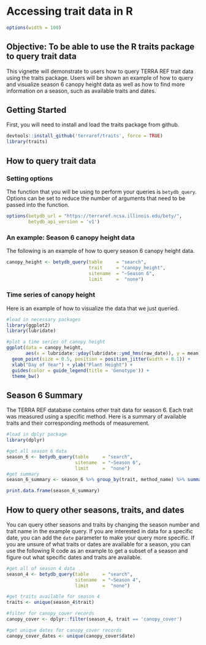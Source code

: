 # Accessing trait data in R 

```r

options(width = 100)

```

## Objective: To be able to use the R traits package to query trait data

This vignette will demonstrate to users how to query TERRA REF trait data using the traits package. 
Users will be shown an example of how to query and visualize season 6 canopy height data as well as how to find more information on a season, such as available traits and dates.

## Getting Started

First, you will need to install and load the traits package from github.

```r

devtools::install_github('terraref/traits', force = TRUE)
library(traits)

```

## How to query trait data

### Setting options

The function that you will be using to perform your queries is `betydb_query`.
Options can be set to reduce the number of arguments that need to be passed into the function.

```r

options(betydb_url = "https://terraref.ncsa.illinois.edu/bety/",
        betydb_api_version = 'v1')

```

### An example: Season 6 canopy height data

The following is an example of how to query season 6 canopy height data. 

```r

canopy_height <- betydb_query(table     = "search", 
                              trait     = "canopy_height", 
                              sitename  = "~Season 6",
                              limit     =  "none")


```

### Time series of canopy height

Here is an example of how to visualize the data that we just queried. 

```r

#load in necessary packages
library(ggplot2)
library(lubridate)

#plot a time series of canopy height 
ggplot(data = canopy_height,
       aes(x = lubridate::yday(lubridate::ymd_hms(raw_date)), y = mean)) +
  geom_point(size = 0.5, position = position_jitter(width = 0.1)) +
  xlab("Day of Year") + ylab("Plant Height") +
  guides(color = guide_legend(title = 'Genotype')) +
  theme_bw()

```

## Season 6 Summary

The TERRA REF database contains other trait data for season 6.
Each trait was measured using a specific method. 
Here is a summary of available traits and their corresponding methods of measurement. 

```r

#load in dplyr package
library(dplyr)

#get all season 6 data 
season_6 <- betydb_query(table     = "search",
                         sitename  = "~Season 6",
                         limit     =  "none")
#get summary
season_6_summary <- season_6 %>% group_by(trait, method_name) %>% summarise(number_of_observations = n())

```

```r

print.data.frame(season_6_summary)

```

## How to query other seasons, traits, and dates

You can query other seasons and traits by changing the season number and trait name in the example query.
If you are interested in data for a specific date, you can add the `date` parameter to make your query more specific. 
If you are unsure of what traits or dates are available for a season, you can use the following R code as an example to get a subset of a season and figure out what specific dates and traits are available. 

```r

#get all of season 4 data 
season_4 <- betydb_query(table     = "search",
                         sitename  = "~Season 4",
                         limit     =  "none")

#get traits available for season 4 
traits <- unique(season_4$trait)

#filter for canopy_cover records
canopy_cover <- dplyr::filter(season_4, trait == 'canopy_cover') 

#get unique dates for canopy_cover records
canopy_cover_dates <- unique(canopy_cover$date)

```
